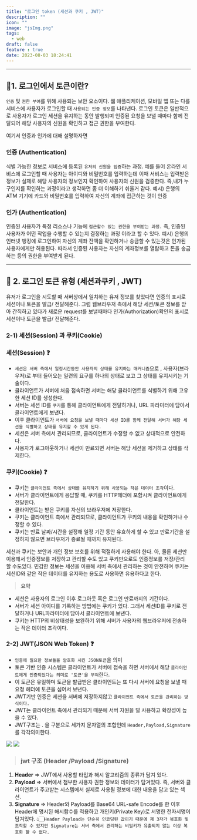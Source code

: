 ```yaml
---
title: "로그인 token (세션과 쿠키 , JWT)"
description: ""
icon: ""
image: "jsImg.png"
tags:
  - web
draft: false
feature : true
date: 2023-08-03 18:24:41
---
```


------------------

## 📌1. 로그인에서 토큰이란?

`인증` 및 `권한 부여`를 위해 사용되는 보안 요소이다.
웹 애플리케이션, 모바일 앱 또는 다를 서비스에 사용자가 로그인할 때 `사용되는 인증 정보`를 나타낸다.
로그인 토큰은 일반적으로 사용자가 로그인 세션을 유지하는 동안 발행되며 인증된 요청을 보낼 때마다 함께 전달되어 해당 사용자의 신원을 확인하고 접근 권한을 부여한다.

여기서 인증과 인가에 대해 설명하자면 

>
### **인증 (Authentication)**
식별 가능한 정보로 서비스에 등록된 `유저의 신원을 입증`하는 과정.
예를 들어 온라인 서비스에 로그인할 때 사용자는 아이디와 비밀번호를 입력하는데 이때 서비스는 입력받은 정보가 실제로 해당 사용자의 정보인지 확인하여 사용자의 신원을 검증한다. 즉,내가 누구인지를 확인하는 과정이라고 생각하면 좀 더 이해하기 쉬울거 같다.
예시) 은행의 ATM 기기에 카드와 비밀번호를 입력하여 자신의 계좌에 접근하는 것이 인증

>
### **인가 (Authentication)**
인증된 사용자가 특정 리소스나 기능에 `접근할수 있는 권한을 부여받는 과정.` 
즉, 인증된 사용자가 어떤 작업을 수행할 수 있는지 결정하는 과정 이라고 할 수 있다.
예시) 은행의 인터넷 뱅킹에 로그인하여 자신의 계좌 잔액을 확인하거나 송금할 수 있는것은 인가된 사용자에게만 허용된다. 따라서 인증된 사용자는 자신의 계좌정보를 열람하고 돈을 송금하는 등의 권한을 부여받게 된다.


---------------

## 📌 2. 로그인 토큰 유형 (세션과쿠키 , JWT)

유저가 로그인을 시도할 때 서버상에서 일치하는 유저 정보를 찾았다면 인증의 표시로 세션이나 토큰을 발급/ 전달해준다.
그럼 웹브라우저 측에서 해당 세션/토큰 정보를 받아 간직하고 있다가 새로운 request를 보낼때마다 인가(Authorization)확인의 표시로 세션이나 토큰을 발급/ 전달해준다.

### 2-1) 세션(Session) 과 쿠키(Cookie)

### 세션(Session) ❓
- `세션은 서버 측에서 일정시간동안 사용자의 상태를 유지하는 매커니즘`으로 , 사용자(브라우저)로 부터 들어오는 일련의 요구를 하나의 상태로 보고 그 상태를 유지시키는 기술이다.
- 클라이언트가 서버에 처음 접속하면 서버는 해당 클라이언트를 식별하기 위해 고유한 세션 ID를 생성한다.
- 서버는 세션 ID를 `쿠키`를 통해 클라이언트에게 전달하거나, URL 파라미터에 담아서 클라이언트에게 보낸다.
- 이후 클라이언트가 `서버에 요청을 보낼 때마다 세션 ID를 함께 전달해 서버가 해당 세션을 식별하고 상태를 유지할 수 있게 된다.`
- 세션은 서버 측에서 관리되므로, 클라이언트가 수정할 수 없고 상대적으로 안전하다.
- 사용자가 로그아웃하거나 세션이 만료되면 서버는 해당 세션을 제거하고 상태를 삭제한다.

### 쿠키(Cookie) ❓
- 쿠키는 `클라이언트 측에서 상태를 유지하기 위해 사용되는 작은 데이터 조각`이다.
- 서버가 클라이언트에게 응답할 때, 쿠키를 HTTP헤더에 포함시켜 클라이언트에게 전달한다.
- 클라이언트는 받은 쿠키를 자신의 브라우저에 저장한다.
- 쿠키는 클라이언트 측에서 관리되므로, 클라이언트가 쿠키의 내용을 확인하거나 수정할 수 있다.
- 쿠키는 만료 날짜/시간을 설정해 일정 기간 동안 유효하게 할 수 있고 만료기간을 설정하지 않으면 브라우저가 종료될 때까지 유지된다.


세션과 쿠키는 보안과 개인 정보 보호를 위해 적절하게 사용해야 한다. 
아, 물론 세션만 이용해서 인증정보를 저장하고 관리할 수도 있고 쿠키만으로도 인증정보를 저장/관리 할 수도있다.
민감한 정보는 세션을 이용해 서버 측에서 관리하는 것이 안전하며 쿠키는 세션ID와 같은 작은 데이터를 유지하는 용도로 사용하면 유용하다고 한다.


>**요약**
- 세션은 사용자의 로그인 이후 로그아웃 혹은 로그인 만료까지의 기간이다.
- 서버가 세션 아이디를 기록하는 방법에는 쿠키가 있다. 그래서 세션ID를 쿠키로 전달하거나 URL파라미터에 담아서 클라이언트에 보낸다.
- 쿠키는 HTTP의 비상태성을 보완하기 위해 서버가 사용자의 웹브라우저에 전송하는 작은 데이터 조각이다.


### 2-2) JWT(JSON Web Token) ❓
- `인증에 필요한 정보들을 암호화 시킨 JSON토큰`을 의미 
- 토큰 기반 인증 시스템은 클라이언트가 서버에 접속을 하면 서버에서 해당 `클라이언트에게 인증되었다는 의미로 '토큰'을 부여`한다.
- 이 토큰은 유일하며 토큰을 발급받은 클라이언트는 또 다시 서버에 요청을 보낼 때 요청 헤더에 토큰을 심어서 보낸다.
- JWT기반 인증은 세션을 서버에 저장하지않고 `클라이언트 측에서 토큰을 관리하는 방식이다.`
- JWT는 클라이언트 측에서 관리되기 때문에 서버 자원을 덜 사용하고 확장성이 높을 수 있다.
- JWT구조는 . 을 구분으로 세가지 문자열의 조합인데 `Header,Payload,Signature`를 각각의미한다.


![](https://velog.velcdn.com/images/chosule/post/d682adf5-4f6c-4ef3-86d1-e48900df6f57/image.png)
![](https://velog.velcdn.com/images/chosule/post/d28c5876-4cd4-47c2-9357-b88fe72b08e5/image.png)


> ### jwt 구조 (Header /Payload /Signature)
1. **Header** => JWT에서 사용할 타입과 해시 알고리즘의 종류가 담겨 있다.
2. **Payload** => 서버에서 첨부한 사용자 권한 정보와 데이터가 담겨있다. 즉, 서버와 클라이언트가 주고받는 시스템에서 실제로 사용될 정보에 대한 내용을 담고 있는 섹션.
3. **Signature** => Header와 Payload를 Base64 URL-safe Encode를 한 이후 Header에 명시된 해시함수를 적용하고 개인키(Private Key)로 서명한 전자서명이 담겨있다.
👆🏻`Header Payload는 단순히 인코딩된 값이기 때문에 제 3자가 복호화 및 조작할 수 있지만 Signature는 서버 측에서 관리하는 비밀키가 유출되지 않는 이상 복호화 할 수 없다.`

